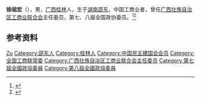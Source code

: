 '''徐祖宏'''（{{bd|1929年|}}），男，[[广西|广西]][[桂林|桂林]]人，生于[[湖南|湖南]][[邵东|邵东]]，中国工商业者，曾任[[广西壮族自治区工商业联合会|广西壮族自治区工商业联合会]]主任委员，第七、八届全国政协委员。<ref>{{Cite book|title=历届全国政协委员人名辞典|author=|publisher=中国国际广播出版社|year=1996|isbn=9787507813746|location=北京|pages=286}}</ref><ref>{{Cite book|title=中华人民共和国职官志|author=何虎生, 李耀东, 向常福主编|publisher=中国社会出版社|year=2003|isbn=9787800883934|location=北京|pages=}}</ref>

== 参考资料 ==
{{reflist}}

{{中国人物小作品}}
{{Navboxes
| title  = 徐祖宏在[[中华全国工商业联合会|中华全国工商业联合会]]的职务
| list1  =
{{中华全国工商业联合会第六届执行委员会}}
{{中华全国工商业联合会第七届执行委员会}}
}}

{{Authority control}}
{{DEFAULTSORT:Xu徐}}
[[Category:徐姓|Zu]]
[[Category:邵东人|Category:邵东人]]
[[Category:桂林人|Category:桂林人]]
[[Category:中国民主建国会会员|Category:中国民主建国会会员]]
[[Category:全国工商联常委|Category:全国工商联常委]]
[[Category:广西壮族自治区工商业联合会主任委员|Category:广西壮族自治区工商业联合会主任委员]]
[[Category:第七屆全國政協委員|Category:第七屆全國政協委員]]
[[Category:第八屆全國政協委員|Category:第八屆全國政協委員]]